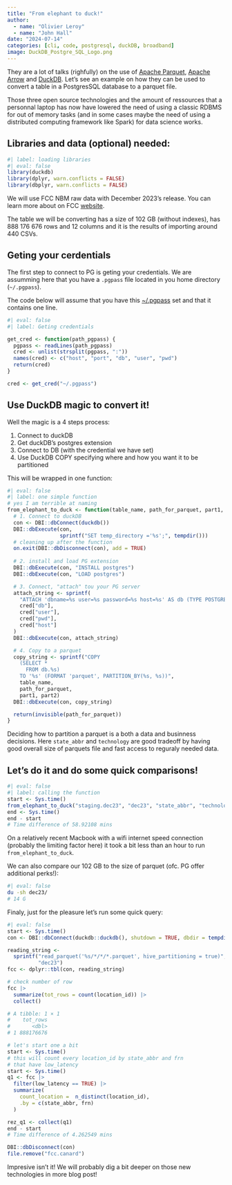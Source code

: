 ```yaml
---
title: "From elephant to duck!"
author: 
  - name: "Olivier Leroy"
  - name: "John Hall"
date: "2024-07-14"
categories: [cli, code, postgresql, duckDB, broadband]
image: DuckDB_Postgre_SQL_Logo.png
---
```


They are a lot of talks (righfully) on the use of [Apache Parquet](https://parquet.apache.org/), [Apache Arrow](https://arrow.apache.org/) and [DuckDB](https://duckdb.org/). Let's see an example on how they can be used to convert a table in a PostgresSQL database to a parquet file.

<!-- maybe the first part is not needed

- **Apache Parquet** is an open source columnar file format storage designed for fast I/O

- **Apache Arrow** is a standardization of an in-memory representation of the data: it allows "zero copy" (use of pointer at low level), it is an OLAP (Online Analytical Process) implementing deferred or lazy materilalization (optimize query for us)

- **DuckDB** is an implementation, ie an engine, of an OLAP database. 

 --> 

Those three open source technologies and the amount of ressources that a personnal laptop has now have lowered the need of using a classic RDBMS for out of memory tasks (and in some cases maybe the need of using a distributed computing framework like Spark) for data science works. 

## Libraries and data (optional) needed: 

```r
#| label: loading libraries 
#| eval: false 
library(duckdb)
library(dplyr, warn.conflicts = FALSE)
library(dbplyr, warn.conflicts = FALSE)
```

We will use FCC NBM raw data with December 2023's release. You can learn more about on FCC [website](https://broadbandmap.fcc.gov/data-download).  

The table we will be converting has a size of 102 GB (without indexes), has 888 176 676 rows and 12 columns and it is the results of importing around 440 CSVs.   

## Geting your cerdentials

The first step to connect to PG is geting your credentials. We are assumming here that you have a `.pgpass` file located in you home directory (`~/.pgpass`).

The code below will assume that you have this [~/.pgpass](https://www.postgresql.org/docs/current/libpq-pgpass.html) set and that it contains one line. 

```r
#| eval: false
#| label: Geting credentials

get_cred <- function(path_pgpass) {
  pgpass <- readLines(path_pgpass)
  cred <- unlist(strsplit(pgpass, ":"))
  names(cred) <- c("host", "port", "db", "user", "pwd")
  return(cred)
}

cred <- get_cred("~/.pgpass")
```


## Use DuckDB magic to convert it!

Well the magic is a 4 steps process:

1. Connect to duckDB
2. Get duckDB's postgres extension
3. Connect to DB (with the credential we have set)
4. Use DuckDB COPY specifying where and how you want it to be partitioned

This will be wrapped in one function:

```r
#| eval: false 
#| label: one simple function 
# yes I am terrible at naming
from_elephant_to_duck <- function(table_name, path_for_parquet, part1, part2) {
  # 1. Connect to duckDB
  con <- DBI::dbConnect(duckdb())
  DBI::dbExecute(con,
                 sprintf("SET temp_directory ='%s';", tempdir()))
  # cleaning up after the function
  on.exit(DBI::dbDisconnect(con), add = TRUE)
  
  # 2. install and load PG extension
  DBI::dbExecute(con, "INSTALL postgres")
  DBI::dbExecute(con, "LOAD postgres")

  # 3. Connect, "attach" tou your PG server
  attach_string <- sprintf(
    "ATTACH 'dbname=%s user=%s password=%s host=%s' AS db (TYPE POSTGRES, READ_ONLY)",
    cred["db"],
    cred["user"],
    cred["pwd"],
    cred["host"]
  )
  DBI::dbExecute(con, attach_string)

  # 4. Copy to a parquet
  copy_string <- sprintf("COPY 
    (SELECT * 
      FROM db.%s)
    TO '%s' (FORMAT 'parquet', PARTITION_BY(%s, %s))", 
    table_name, 
    path_for_parquet, 
    part1, part2)
  DBI::dbExecute(con, copy_string)

  return(invisible(path_for_parquet))
}
```

Deciding how to partition a parquet is a both a data and businness decisions. 
Here `state_abbr` and `technology` are good tradeoff by having good overall size of parquets file and fast access to reguraly needed data.

## Let's do it and do some quick comparisons!

```r
#| eval: false 
#| label: calling the function
start <- Sys.time()
from_elephant_to_duck("staging.dec23", "dec23", "state_abbr", "technology")
end <- Sys.time()
end - start
# Time difference of 58.92108 mins
```

On a relatively recent Macbook with a wifi internet speed connection (probably the limiting factor here) it took a bit less than an hour to run `from_elephant_to_duck`.

We can also compare our 102 GB to the size of parquet (ofc. PG offer additional perks!):

```bash
#| eval: false 
du -sh dec23/
# 14 G
```

Finaly, just for the pleasure let's run some quick query:

```r
#| eval: false
start <- Sys.time()
con <- DBI::dbConnect(duckdb::duckdb(), shutdown = TRUE, dbdir = tempdir())

reading_string <-
  sprintf("read_parquet('%s/*/*/*.parquet', hive_partitioning = true)",
          "dec23")
fcc <- dplyr::tbl(con, reading_string)

# check number of row
fcc |> 
  summarize(tot_rows = count(location_id)) |> 
  collect()

# A tibble: 1 × 1
#    tot_rows
#       <dbl>
# 1 888176676

# let's start one a bit 
start <- Sys.time()
# this will count every location_id by state_abbr and frn
# that have low_latency
start <- Sys.time()
q1 <- fcc |>
  filter(low_latency == TRUE) |> 
  summarize(
    count_location =  n_distinct(location_id),
    .by = c(state_abbr, frn)
  )

rez_q1 <- collect(q1)
end - start
# Time difference of 4.262549 mins

DBI::dbDisconnect(con)
file.remove("fcc.canard")
```

Impresive isn't it! We will probably dig a bit deeper on those new technologies in more blog post! 
